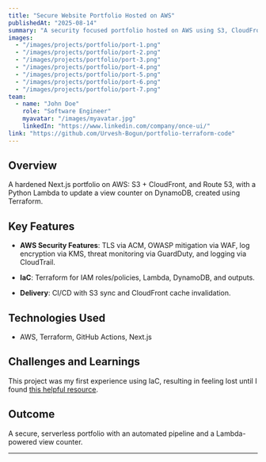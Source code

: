 ```yaml
---
title: "Secure Website Portfolio Hosted on AWS"
publishedAt: "2025-08-14"
summary: "A security focused portfolio hosted on AWS using S3, CloudFront and Route 53, and Terrofrom to manage serverless features."
images:
  - "/images/projects/portfolio/port-1.png"
  - "/images/projects/portfolio/port-2.png"
  - "/images/projects/portfolio/port-3.png"
  - "/images/projects/portfolio/port-4.png"
  - "/images/projects/portfolio/port-5.png"
  - "/images/projects/portfolio/port-6.png"
  - "/images/projects/portfolio/port-7.png"
team:
  - name: "John Doe"
    role: "Software Engineer"
    myavatar: "/images/myavatar.jpg"
    linkedIn: "https://www.linkedin.com/company/once-ui/"
link: "https://github.com/Urvesh-Bogun/portfolio-terraform-code"
---
```


## Overview

A hardened Next.js portfolio on AWS: S3 + CloudFront, and Route 53, with a Python Lambda to update a view counter on DynamoDB, created using Terraform.

## Key Features

- **AWS Security Features**: TLS via ACM, OWASP mitigation via WAF, log encryption via KMS, threat monitoring via GuardDuty, and logging via CloudTrail.

- **IaC**: Terraform for IAM roles/policies, Lambda, DynamoDB, and outputs.

- **Delivery**: CI/CD with S3 sync and CloudFront cache invalidation.

## Technologies Used

- AWS, Terraform, GitHub Actions, Next.js

## Challenges and Learnings

This project was my first experience using IaC, resulting in feeling lost until I found [this helpful resource](https://registry.terraform.io/providers/hashicorp/aws/latest/docs).

## Outcome

A secure, serverless portfolio with an automated pipeline and a Lambda-powered view counter.

---

